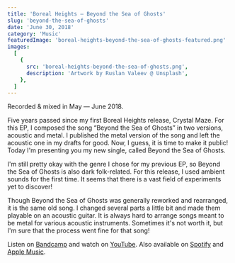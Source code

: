 ```yaml
---
title: 'Boreal Heights — Beyond the Sea of Ghosts'
slug: 'beyond-the-sea-of-ghosts'
date: 'June 30, 2018'
category: 'Music'
featuredImage: 'boreal-heights-beyond-the-sea-of-ghosts-featured.png'
images:
  [
    {
      src: 'boreal-heights-beyond-the-sea-of-ghosts.png',
      description: 'Artwork by Ruslan Valeev @ Unsplash',
    },
  ]
---
```


Recorded & mixed in May — June 2018.

Five years passed since my first Boreal Heights release, Crystal Maze. For this
EP, I composed the song “Beyond the Sea of Ghosts” in two versions, acoustic and
metal. I published the metal version of the song and left the acoustic one in my
drafts for good. Now, I guess, it is time to make it public! Today I'm
presenting you my new single, called Beyond the Sea of Ghosts.

I'm still pretty okay with the genre I chose for my previous EP, so Beyond the
Sea of Ghosts is also dark folk-related. For this release, I used ambient sounds
for the first time. It seems that there is a vast field of experiments yet to
discover!

Though Beyond the Sea of Ghosts was generally reworked and rearranged, it is the
same old song. I changed several parts a little bit and made them playable on an
acoustic guitar. It is always hard to arrange songs meant to be metal for
various acoustic instruments. Sometimes it's not worth it, but I'm sure that the
process went fine for that song!

Listen on [Bandcamp](https://borealheights.bandcamp.com/music) and watch on
[YouTube](https://www.youtube.com/@eagrigorev). Also available on
[Spotify](https://open.spotify.com/artist/6sYGw9icM29bZlcTCyHY39) and
[Apple Music](https://music.apple.com/us/artist/boreal-heights/1465971446).
